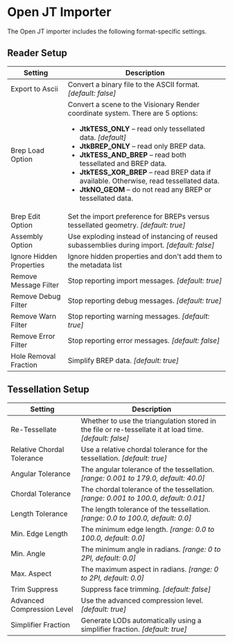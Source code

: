 # Open JT Importer

The Open JT importer includes the following format-specific settings.

## Reader Setup

| Setting                  | Description                                                                                         |
|--------------------------|-----------------------------------------------------------------------------------------------------|
| Export to Ascii          | Convert a binary file to the ASCII format. *[default: false]* |
| Brep Load Option         | Convert a scene to the Visionary Render coordinate system. There are 5 options:<ul><li>**JtkTESS_ONLY** – read only tessellated data. *[default]*</li><li>**JtkBREP_ONLY** – read only BREP data.</li><li>**JtkTESS_AND_BREP** – read both tessellated and BREP data.</li><li>**JtkTESS_XOR_BREP** – read BREP data if available. Otherwise, read tessellated data.</li><li>**JtkNO_GEOM** – do not read any BREP or tessellated data.</li></ul> |
| Brep Edit Option         | Set the import preference for BREPs versus tessellated geometry. *[default: true]* |
| Assembly Option          | Use exploding instead of instancing of reused subassemblies during import. *[default: false]* |
| Ignore Hidden Properties | Ignore hidden properties and don't add them to the metadata list |
| Remove Message Filter    | Stop reporting import messages. *[default: true]* |
| Remove Debug Filter      | Stop reporting debug messages. *[default: true]* |
| Remove Warn Filter       | Stop reporting warning messages. *[default: true]* |
| Remove Error Filter      | Stop reporting error messages. *[default: false]* |
| Hole Removal Fraction    | Simplify BREP data. *[default: true]* |

## Tessellation Setup

| Setting                    | Description                                                                                         |
|----------------------------|-----------------------------------------------------------------------------------------------------|
| Re-Tessellate              | Whether to use the triangulation stored in the file or re-tessellate it at load time. *[default: false]* |
| Relative Chordal Tolerance | Use a relative chordal tolerance for the tessellation. *[default: true]* |
| Angular Tolerance          | The angular tolerance of the tessellation. *[range: 0.001 to 179.0, default: 40.0]* |
| Chordal Tolerance          | The chordal tolerance of the tessellation. *[range: 0.001 to 100.0, default: 0.01]* |
| Length Tolerance           | The length tolerance of the tessellation. *[range: 0.0 to 100.0, default: 0.0]* |
| Min. Edge Length           | The minimum edge length. *[range: 0.0 to 100.0, default: 0.0]* |
| Min. Angle                 | The minimum angle in radians. *[range: 0 to 2PI, default: 0.0]* |
| Max. Aspect                | The maximum aspect in radians. *[range: 0 to 2PI, default: 0.0]* |
| Trim Suppress              | Suppress face trimming. *[default: false]* |
| Advanced Compression Level | Use the advanced compression level. *[default: true]* |
| Simplifier Fraction        | Generate LODs automatically using a simplifier fraction. *[default: true]* |
